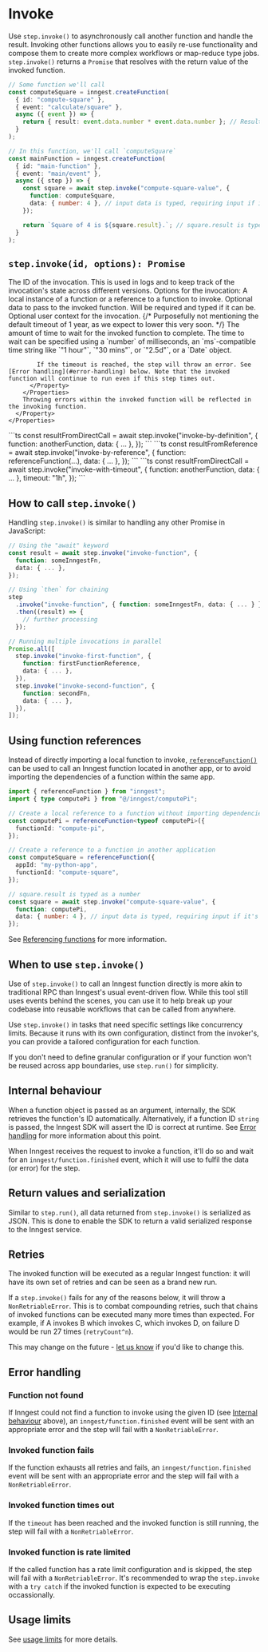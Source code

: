 

# Invoke <VersionBadge version="v3.7.0+" />

Use `step.invoke()` to asynchronously call another function and handle the result. Invoking other functions allows you to easily re-use functionality and compose them to create more complex workflows or map-reduce type jobs. `step.invoke()` returns a `Promise` that resolves with the return value of the invoked function.

```ts
// Some function we'll call
const computeSquare = inngest.createFunction(
  { id: "compute-square" },
  { event: "calculate/square" },
  async ({ event }) => {
    return { result: event.data.number * event.data.number }; // Result typed as { result: number }
  }
);

// In this function, we'll call `computeSquare`
const mainFunction = inngest.createFunction(
  { id: "main-function" },
  { event: "main/event" },
  async ({ step }) => {
    const square = await step.invoke("compute-square-value", {
      function: computeSquare,
      data: { number: 4 }, // input data is typed, requiring input if it's needed
    });

    return `Square of 4 is ${square.result}.`; // square.result is typed as number
  }
);
```

## `step.invoke(id, options): Promise`

<Row>
  <Col>
    <Properties>
      <Property name="id" type="string" required>
        The ID of the invocation. This is used in logs and to keep track of the invocation's state across different versions.
      </Property>
      <Property name="options" type="object" required>
        Options for the invocation:
        <Properties nested={true}>
          <Property name="function" type="InngestFunction | InngestFunctionReference" required>
            A local instance of a function or a reference to a function to invoke.
          </Property>
          <Property name="data" type="object">
            Optional data to pass to the invoked function. Will be required and typed if it can be.
          </Property>
          <Property name="user" type="object">
            Optional user context for the invocation.
          </Property>
          <Property name="timeout" type="string | number | Date" version="v3.14.0+">
            {/* Purposefully not mentioning the default timeout of 1 year, as we expect to lower this very soon. */}
            The amount of time to wait for the invoked function to complete. The time to wait can be specified using a `number` of milliseconds, an `ms`-compatible time string like `"1 hour"`, `"30 mins"`, or `"2.5d"`, or a `Date` object.

            If the timeout is reached, the step will throw an error. See [Error handling](#error-handling) below. Note that the invoked function will continue to run even if this step times out.
          </Property>
        </Properties>
        Throwing errors within the invoked function will be reflected in the invoking function.
      </Property>
    </Properties>
  </Col>
  <Col>
    <CodeGroup title="Invoke a function directly">
    ```ts
    const resultFromDirectCall = await step.invoke("invoke-by-definition", {
      function: anotherFunction,
      data: { ... },
    });
    ```
    </CodeGroup>
    <CodeGroup title="Invoke a function using a function reference">
    ```ts
    const resultFromReference = await step.invoke("invoke-by-reference", {
      function: referenceFunction(...),
      data: { ... },
    });
    ```
    </CodeGroup>
    <CodeGroup title="Invoke a function with a timeout">
    ```ts
    const resultFromDirectCall = await step.invoke("invoke-with-timeout", {
      function: anotherFunction,
      data: { ... },
      timeout: "1h",
    });
    ```
    </CodeGroup>
  </Col>
</Row>

## How to call `step.invoke()`

Handling `step.invoke()` is similar to handling any other Promise in JavaScript:

```ts
// Using the "await" keyword
const result = await step.invoke("invoke-function", {
  function: someInngestFn,
  data: { ... },
});

// Using `then` for chaining
step
  .invoke("invoke-function", { function: someInngestFn, data: { ... } })
  .then((result) => {
    // further processing
  });

// Running multiple invocations in parallel
Promise.all([
  step.invoke("invoke-first-function", {
    function: firstFunctionReference,
    data: { ... },
  }),
  step.invoke("invoke-second-function", {
    function: secondFn,
    data: { ... },
  }),
]);
```

## Using function references

Instead of directly importing a local function to invoke, [`referenceFunction()`](/docs/functions/references) can be used to call an Inngest function located in another app, or to avoid importing the dependencies of a function within the same app.

```ts
import { referenceFunction } from "inngest";
import { type computePi } from "@/inngest/computePi";

// Create a local reference to a function without importing dependencies
const computePi = referenceFunction<typeof computePi>({
  functionId: "compute-pi",
});

// Create a reference to a function in another application
const computeSquare = referenceFunction({
  appId: "my-python-app",
  functionId: "compute-square",
});

// square.result is typed as a number
const square = await step.invoke("compute-square-value", {
  function: computePi,
  data: { number: 4 }, // input data is typed, requiring input if it's needed
});
```

See [Referencing functions](/docs/functions/references) for more information.

## When to use `step.invoke()`

Use of `step.invoke()` to call an Inngest function directly is more akin to traditional RPC than Inngest's usual event-driven flow. While this tool still uses events behind the scenes, you can use it to help break up your codebase into reusable workflows that can be called from anywhere.

Use `step.invoke()` in tasks that need specific settings like concurrency limits. Because it runs with its own configuration,
distinct from the invoker's, you can provide a tailored configuration for each function.

If you don't need to define granular configuration or if your function won't be reused across app boundaries, use `step.run()` for simplicity.

## Internal behaviour

When a function object is passed as an argument, internally, the SDK retrieves the function's ID automatically. Alternatively, if a function ID `string` is passed, the Inngest SDK will assert the ID is correct at runtime. See [Error handling](#error-handling) for more information about this point.

When Inngest receives the request to invoke a function, it'll do so and wait for an `inngest/function.finished` event, which it will use to fulfil the data (or error) for the step.

## Return values and serialization

Similar to `step.run()`, all data returned from `step.invoke()` is serialized as JSON. This is done to enable the SDK to return a valid serialized response to the Inngest service.

## Retries

The invoked function will be executed as a regular Inngest function: it will have its own set of retries and can be seen as a brand new run.

If a `step.invoke()` fails for any of the reasons below, it will throw a `NonRetriableError`. This is to combat compounding retries, such that chains of invoked functions can be executed many more times than expected. For example, if A invokes B which invokes C, which invokes D, on failure D would be run 27 times (`retryCount^n`).

This may change on the future - [let us know](https://roadmap.inngest.com/roadmap?ref=docs) if you'd like to change this.

## Error handling

### Function not found

If Inngest could not find a function to invoke using the given ID (see [Internal behaviour](#internal-behaviour) above), an `inngest/function.finished` event will be sent with an appropriate error and the step will fail with a `NonRetriableError`.

### Invoked function fails

If the function exhausts all retries and fails, an `inngest/function.finished`
event will be sent with an appropriate error and the step will fail with a
`NonRetriableError`.

### Invoked function times out

If the `timeout` has been reached and the invoked function is still running, the
step will fail with a `NonRetriableError`.

### Invoked function is rate limited

If the called function has a rate limit configuration and is skipped, the step will fail with a `NonRetriableError`.
It's recommended to wrap the `step.invoke` with a `try catch` if the invoked function is expected to be executing occassionally.

## Usage limits

See [usage limits][usage-limits] for more details.

[usage-limits]: /docs/usage-limits/inngest#functions
